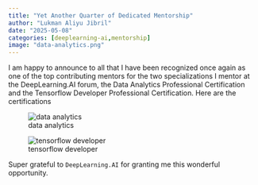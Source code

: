 ```yaml
---
title: "Yet Another Quarter of Dedicated Mentorship"
author: "Lukman Aliyu Jibril"
date: "2025-05-08"
categories: [deeplearning-ai,mentorship]
image: "data-analytics.png"
---
```


I am happy to announce to all that I have been recognized once again as one of the top contributing mentors for the two specializations I mentor at the DeepLearning.AI forum, the Data Analytics Professional Certification and the Tensorflow Developer Professional Certification. 
Here are the certifications

![data analytics](data-analytics.png)

![tensorflow developer](tensorflow-dev.png)

Super grateful to `DeepLearning.AI` for granting me this wonderful opportunity. 
